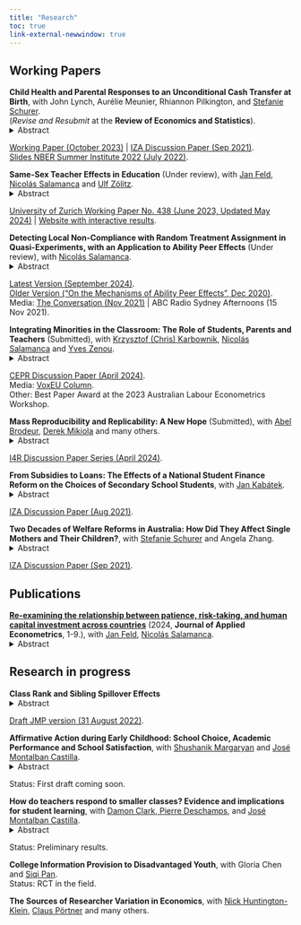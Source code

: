 ```yaml
---
title: "Research"
toc: true 
link-external-newwindow: true
---
```



## Working Papers

**Child Health and Parental Responses to an Unconditional Cash Transfer at Birth**, with John Lynch, Aurélie Meunier, Rhiannon Pilkington, and <a href="http://www.stefanie-schurer.com">Stefanie Schurer</a>.\
(*Revise and Resubmit* at the **Review of Economics and Statistics**).\
<details>
<summary>Abstract</summary>
We estimate the impact on child health of the unanticipated introduction of the Australian Baby Bonus, a \$3,000 one-off unconditional cash transfer at birth. With population-level administrative data from South Australia and a regression discontinuity design, we find that eligible infants experienced fewer hospital presentations in the first year of life for preventable, acute, and severe problems. In auxiliary analyses using nationally-representative data, we find that the windfall cash allowed parents to increase expenditures on food and groceries, decreased financial stress and hardship, and improved physical and mental health. We calculate that 34\% of the pay-out were recouped within the first year through lower health care costs.
</details>
<a href="https://adegendre.github.io/papers/deGendre_Lynch_Meunier_Pilkington_Schurer_Oct2023.pdf">Working Paper (October 2023)</a> | <a href="https://adegendre.github.io/papers/deGendre_Lynch_Meunier_Pilkington_Schurer_2021_IZA_dp14693.pdf">IZA Discussion Paper (Sep 2021)</a>.\
<a href="https://adegendre.github.io/papers/de_Gendre_NBER_SI_2022.pdf">Slides NBER Summer Institute 2022 (July 2022)</a>.\


**Same-Sex Teacher Effects in Education** (Under review), with <a href="https://janfeld.weebly.com">Jan Feld</a>, <a href="https://sites.google.com/view/nsalamanca/home">Nicolás Salamanca</a> and <a href="http://ulfzoelitz.com">Ulf Zölitz</a>.\
<details>
<summary>Abstract</summary>
The idea that students benefit from same-sex teachers has motivated many policies around the world aimed at reducing gender inequalities. However, we do not know the size or generalizability such same-sex teacher effects. We fill this gap by conducting a meta-analysis and our own study using data from 90 countries. Our meta-analysis summarizes the literature and highlights that studies are often underpowered and difficult to compare because they use different methods. Our multi-country study overcomes these shortcomings by providing many high-powered and comparable estimates. Those estimates are ideal for learning about the generalizability of an effect. Our results reveal an interesting pattern. In secondary education, same-sex teacher effects are positive for most countries and outcomes. In primary education, effects are more mixed. For example, we find negative same-sex teacher effects on test scores for about half the countries. Our paper showcases how we can use multi-country studies to learn about the generalizability of an effect.
</details>
<a href="https://adegendre.github.io/papers/deGendre_Feld_Salamanca_Zoelitz_2024.pdf">University of Zurich Working Paper No. 438 (June 2023, Updated May 2024)</a> | <a href="https://www.role-model-effects.com">Website with interactive results</a>.\


**Detecting Local Non-Compliance with Random Treatment Assignment in Quasi-Experiments, with an Application to Ability Peer Effects** (Under review), with <a href="https://sites.google.com/view/nsalamanca/home">Nicolás Salamanca</a>.\
<details>
<summary>Abstract</summary>
We develop a method to detect local non-compliance with a random treatment to recover valid quasi-experiments from existing data. Our approach combines simulation-based methods and latent class modelling in an intuitive way, can detect and characterize non-compliant risk sets, and is computationally undemanding. To illustrate its usefulness, we use it to estimate ability peer effects in Taiwan, where we have unusually rich data and a national mandate to randomly assign students to classrooms within schools, but with partial non-compliance. After recovering a valid quasi-experiment, we first estimate ability peer effects in line with other studies. We then document precisely estimated null effects on 18 potential mechanisms, many of which have been hypothesized but never tested. Our application shows how to use our method to expand the causal evidence base using existing datasets.
</details>
<a href="https://adegendre.github.io/papers/de_Gendre_Salamanca_FishingAlgo_2024.pdf">Latest Version (September 2024)</a>.\
<a href="https://adegendre.github.io/papers/deGendre_Salamanca_2020_IZA_dp13938.pdf">Older Version ("On the Mechanisms of Ability Peer Effects", Dec 2020)</a>.\
Media: <a href="https://theconversation.com/being-in-a-class-with-high-achievers-improves-students-test-scores-we-tried-to-find-out-why-171400">The Conversation (Nov 2021)</a> | ABC Radio Sydney Afternoons (15 Nov 2021).\


**Integrating Minorities in the Classroom: The Role of Students, Parents and Teachers** (Submitted), with <a href="https://sites.google.com/site/kkarbownik/home?authuser=0">Krzysztof (Chris) Karbownik</a>, <a href="https://sites.google.com/view/nsalamanca/home">Nicolás Salamanca</a> and <a href="https://sites.google.com/site/yvesbzenou">Yves Zenou</a>.\
<details>
<summary>Abstract</summary>
We develop a multi-agent model of the education production function where investments of students, parents, and teachers are linked to the presence of minorities in the classroom. We then test the key implications of this model using rich survey data and a mandate to randomly assign students to classrooms. Consistent with our model, we show that exposure to minority peers decreases student effort, parental investments, and teacher engagement and it results in lower student test scores. Observables correlated with minority status explain less than a third of the reduced-form test score effect while over a third can be descriptively attributed to endogenous responses of the agents.
</details>
<a href="https://adegendre.github.io/papers/CEPR DP 19041.pdf">CEPR Discussion Paper (April 2024)</a>.\
Media: <a href="https://cepr.org/voxeu/columns/how-students-parents-and-teachers-affect-integration-minorities-classroom">VoxEU Column</a>.\    
Other: Best Paper Award at the 2023 Australian Labour Econometrics Workshop.\

   
**Mass Reproducibility and Replicability: A New Hope** (Submitted), with <a href="https://sites.google.com/site/abelbrodeur/">Abel Brodeur</a>, <a href="https://sites.google.com/view/derekmikola/home">Derek Mikiola</a> and many others.\
<details>
<summary>Abstract</summary>
This study pushes our understanding of research reliability by reproducing and replicating claims from 110 papers in leading economic and political science journals. The analysis involves computational reproducibility checks and robustness assessments. It reveals several patterns. First, we uncover a high rate of fully computationally reproducible results (over 85\%). Second, excluding minor issues like missing packages or broken pathways, we uncover coding errors for about 25\% of studies, with some studies containing multiple errors. Third, we test the robustness of the results to 5,511 re-analyses. We find a robustness reproducibility of about 70\%. Robustness reproducibility rates are relatively higher for re-analyses that introduce new data and lower for re-analyses that change the sample or the definition of the dependent variable. Fourth, 52\% of re-analysis effect size estimates are smaller than the original published estimates and the average statistical significance of a re-analysis is 77\% of the original. Lastly, we rely on six teams of researchers working independently to answer eight additional research questions on the determinants of robustness reproducibility. Most teams find a negative relationship between replicators’ experience and reproducibility, while finding no relationship between reproducibility and the provision of intermediate or even raw data combined with the necessary cleaning codes.\
</details>
<a href="https://adegendre.github.io/papers/I4R-DP107.pdf">I4R Discussion Paper Series (April 2024)</a>.\


**From Subsidies to Loans: The Effects of a National Student Finance Reform on the Choices of Secondary School Students**, with <a href="https://www.jankabatek.com">Jan Kabátek</a>.\
<details>
<summary>Abstract</summary>
We analyse the effects of a national student finance reform in the Netherlands, which replaced universal subsidies for higher education students by low-interest loans. We show that this reform had a large impact on education choices of secondary school students, lowering their enrolments in college-preparing tracks and increasing the share of students specializing in STEM subjects. The reform also affected the living arrangements of new college entrants. Our findings highlight that secondary school students respond to the modes of higher education financing well ahead of their graduation, and that financial aid uncertainty alone can deter many from pursuing higher education.\
</details>
<a href="https://adegendre.github.io/papers/deGendre_Kabatek_2021_IZA_dp14686.pdf">IZA Discussion Paper (Aug 2021)</a>.\
   
   
**Two Decades of Welfare Reforms in Australia: How Did They Affect Single Mothers and Their Children?**, with <a href="http://www.stefanie-schurer.com">Stefanie Schurer</a> and Angela Zhang.\
<details>
<summary>Abstract</summary>
Worldwide, single mothers are profoundly time and income constrained, making them heavily reliant on government transfers. We examine how welfare reforms that introduced mutual obligations affected the economic position of single mothers and the development of their children over the past two decades in Australia. Using nationally representative longitudinal data, we show that disposable incomes of single-mother households were significantly reduced relative to partnered mothers since the 2005 Welfare-to-Work Act came into effect in July 2006, a downward trend that was aggravated by the Global Financial Crisis and the 2013 suspension of grandfathered single parenting payment rules. The reform diminished parenting and family payments for single mothers, who compensated income loss by increasing reliance on disability pension payments, work hours, and child-care expenditures. We then use nationally representative cohort data to estimate the impact of single motherhood on child skill development, following children who entered primary school when their mothers were affected by the Welfare-to-Work reform. We find unadjusted single-motherhood gaps of 0.2 SD in cognitive and 0.3 SD in non-cognitive skills. Non-cognitive skill gaps are only partially explained by differences in observable characteristics, while cognitive skill gaps are fully explained by observable characteristics. Differences in disposable household income between single and partnered mother households explain over 50% of the observed cognitive ability gaps in childhood and 25% in late adolescence. In the presence of positive spillover effects, we propose that welfare payments to vulnerable families may function as a social investment rather than a sunk cost.\
</details>
<a href="https://adegendre.github.io/papers/deGendre_Schurer_Zhang_2021_IZA_dp14752.pdf">IZA Discussion Paper (Sep 2021)</a>.\
   
   
## Publications

<a href="https://doi.org/10.1002/jae.3045">**Re-examining the relationship between patience, risk-taking, and human capital investment across countries**</a> (2024, **Journal of Applied Econometrics**, 1-9.), with <a href="https://janfeld.weebly.com">Jan Feld</a>, <a href="https://sites.google.com/view/nsalamanca/home">Nicolás Salamanca</a>.\
<details>
<summary>Abstract</summary>
Hanushek et al. (2022) show that students in countries in which people are more patient and less risk-taking perform better in the Programme for International Student Assessment (PISA) test. In this paper, we probe the robustness of this study. Our narrow replication shows that the results are mostly robust to alternative model specifications. Our broad replication shows that the main results are robust to measuring student performance with data from The Trends in International Mathematics and Science Study (TIMSS) and The Progress in International Reading Literacy Study (PIRLS) instead of PISA.\
</details>
   
   
## Research in progress

**Class Rank and Sibling Spillover Effects**\
<details>
<summary>Abstract</summary>
This paper studies how students' relative rank affects their younger siblings’ academic performance. Using Dutch administrative data, I exploit within-school, across-cohort variation in student rank. Consistent with previous research, I find that higher-ranked students experience faster human capital accumulation. Yet, these rank effects generate negative spillovers on younger siblings: a one standard deviation increase in rank decreases younger sibling’s test scores by 2 percent of a standard deviation. These spillovers are stronger for same-sex siblings. I show that changes in parental investments and expectations drive part of these spillovers. In particular, I show that migrant parents increase investments in school quality and speaking Dutch at home. My findings highlight that the peer environment creates within-family human capital spillovers.\
</details>
<a href="https://adegendre.github.io/papers/de_Gendre_2021_JMP_Class_Rank_and_Sibling_Spillover_Effects.pdf">Draft JMP version (31 August 2022)</a>.\
   
   
**Affirmative Action during Early Childhood: School Choice, Academic Performance and School Satisfaction**, with <a href="https://sites.google.com/view/shushanikmargaryan">Shushanik Margaryan</a> and <a href="https://sites.google.com/site/josemontalbancastilla/">José Montalban Castilla</a>.\
<details>
<summary>Abstract</summary>
We estimate the impact of income-based priority points on children’s’ outcomes and parental choices from preschool to Grade 6. With administrative records from Madrid, we use two sharp discontinuities in household income per capita which determine income-based priority points within the Boston mechanism. The priority points increase the likelihood that children are admitted to their preferred school, without however translating into increased standardized test scores. Using a matched survey of parents and children, we find positive effects on child satisfaction with their school, peers and teachers at the lower-income threshold, but no effects on parental satisfaction with the school. Our findings document that low and higher-income parents respond in sophisticated but different ways to priority rules under the Boston Mechanism.\
</details>
Status: First draft coming soon.\
   

**How do teachers respond to smaller classes? Evidence and implications for student learning**, with <a href="https://www.damonclark.net">Damon Clark, <a href="https://sites.google.com/site/pierredeschampsecon/home">Pierre Deschamps</a>, and <a href="https://sites.google.com/site/josemontalbancastilla/">José Montalban Castilla</a>.\
<details>
<summary>Abstract</summary>
This paper studies how teachers respond to smaller classes and how these responses impact student achievement in the Region of Madrid (Spain), a region of over 1 million school-aged children and 3,000 schools. We exploit the maximum class size rule that generates sharp discontinuities in the relationship between school enrollment and average class size. We estimate the impact of class size reductions on teacher responses and student test scores using regression discontinuity models. We link data covering three key elements at the classroom level: administrative data on student enrollments, administrative data on student test scores and information on teacher responses from teacher survey data covering the universe of teachers and containing rich information on their classroom activities. Our findings shed light on the mechanisms that explain how class size reductions can enhance student learning.\
</details>
Status: Preliminary results.\
   
   
**College Information Provision to Disadvantaged Youth**, with Gloria Chen and <a href="https://siqipan.weebly.com">Siqi Pan</a>.\
Status: RCT in the field.

**The Sources of Researcher Variation in Economics**, with [Nick Huntington-Klein](https://nickchk.com), [Claus Pörtner](http://clausportner.com) and many others. 

<!--
target="_blank" removed because option at top. 
-->